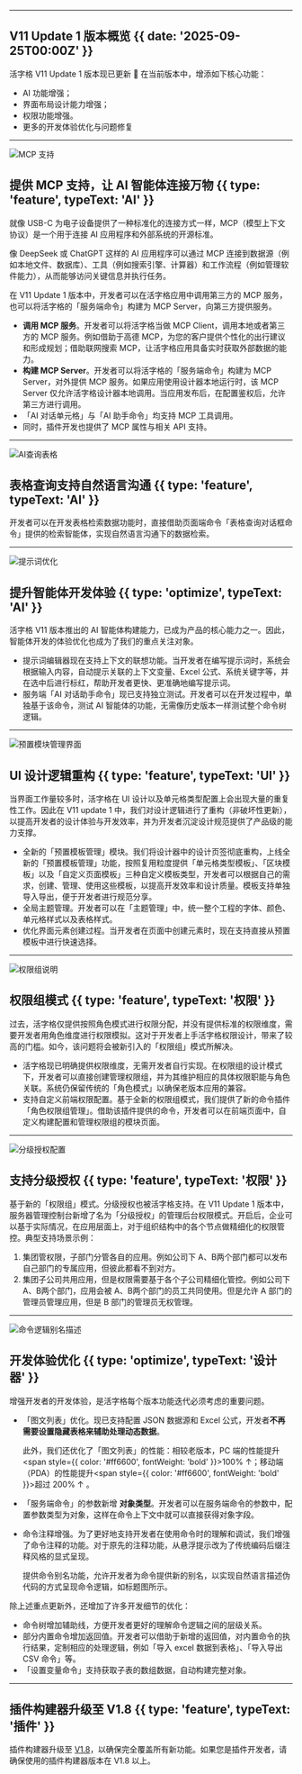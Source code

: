 
---

## V11 Update 1 版本概览 {{ date: '2025-09-25T00:00Z' }}

活字格 V11 Update 1 版本现已更新 🎉 在当前版本中，增添如下核心功能：

- AI 功能增强；
- 界面布局设计能力增强；
- 权限功能增强。
- 更多的开发体验优化与问题修复

---

![MCP 支持](@/images/mcp-config.png)

## 提供 MCP 支持，让 AI 智能体连接万物 {{ type: 'feature', typeText: 'AI' }}

就像 USB-C 为电子设备提供了一种标准化的连接方式一样，MCP（模型上下文协议）是一个用于连接 AI 应用程序和外部系统的开源标准。

像 DeepSeek 或 ChatGPT 这样的 AI 应用程序可以通过 MCP 连接到数据源（例如本地文件、数据库）、工具（例如搜索引擎、计算器）和工作流程（例如管理软件能力），从而能够访问关键信息并执行任务。

在 V11 Update 1 版本中，开发者可以在活字格应用中调用第三方的 MCP 服务，也可以将活字格的「服务端命令」构建为 MCP Server，向第三方提供服务。

- **调用 MCP 服务**。开发者可以将活字格当做 MCP Client，调用本地或者第三方的 MCP 服务。例如借助于高德 MCP，为您的客户提供个性化的出行建议和形成规划；借助联网搜索 MCP，让活字格应用具备实时获取外部数据的能力。
- **构建 MCP Server**。开发者可以将活字格的「服务端命令」构建为 MCP Server，对外提供 MCP 服务。如果应用使用设计器本地运行时，该 MCP Server 仅允许活字格设计器本地调用。当应用发布后，在配置鉴权后，允许第三方进行调用。
- 「AI 对话单元格」与「AI 助手命令」均支持 MCP 工具调用。
- 同时，插件开发也提供了 MCP 属性与相关 API 支持。

---

![AI查询表格](@/images/table-query-by-ai.png)

## 表格查询支持自然语言沟通 {{ type: 'feature', typeText: 'AI' }}

开发者可以在开发表格检索数据功能时，直接借助页面端命令「表格查询对话框命令」提供的检索智能体，实现自然语言沟通下的数据检索。

---

![提示词优化](@/images/prompt-optimize.png)

## 提升智能体开发体验 {{ type: 'optimize', typeText: 'AI' }}

活字格 V11 版本推出的 AI 智能体构建能力，已成为产品的核心能力之一。因此，智能体开发的体验优化也成为了我们的重点关注对象。

- 提示词编辑器现在支持上下文的联想功能。当开发者在编写提示词时，系统会根据输入内容，自动提示关联的上下文变量、Excel 公式、系统关键字等，并在选中后进行标红，帮助开发者更快、更准确地编写提示词。
- 服务端「AI 对话助手命令」现已支持独立测试。开发者可以在开发过程中，单独基于该命令，测试 AI 智能体的功能，无需像历史版本一样测试整个命令树逻辑。

---

![预置模块管理界面](@/images/pre-set-template-management.png)

## UI 设计逻辑重构 {{ type: 'feature', typeText: 'UI' }}

当界面工作量较多时，活字格在 UI 设计以及单元格类型配置上会出现大量的重复性工作。因此在 V11 update 1 中，我们对设计逻辑进行了重构（非破坏性更新），以提高开发者的设计体验与开发效率，并为开发者沉淀设计规范提供了产品级的能力支撑。

- 全新的「预置模板管理」模块。我们将设计器中的设计页签彻底重构，上线全新的「预置模板管理」功能，按照复用粒度提供「单元格类型模板」、「区块模板」以及「自定义页面模板」三种自定义模板类型，开发者可以根据自己的需求，创建、管理、使用这些模板，以提高开发效率和设计质量。模板支持单独导入导出，便于开发者进行规范分享。
- 全局主题管理。开发者可以在「主题管理」中，统一整个工程的字体、颜色、单元格样式以及表格样式。
- 优化界面元素创建过程。当开发者在页面中创建元素时，现在支持直接从预置模板中进行快速选择。

---

![权限组说明](@/images/permission-group.png)

## 权限组模式 {{ type: 'feature', typeText: '权限' }}

 过去，活字格仅提供按照角色模式进行权限分配，并没有提供标准的权限维度，需要开发者用角色维度进行权限模拟。这对于开发者上手活字格权限设计，带来了较高的门槛。如今，该问题将会被新引入的「权限组」模式所解决。

- 活字格现已明确提供权限维度，无需开发者自行实现。在权限组的设计模式下，开发者可以直接创建管理权限组，并为其维护相应的具体权限职能与角色关联。系统仍保留传统的「角色模式」以确保老版本应用的兼容。
- 支持自定义前端权限配置。基于全新的权限组模式，我们提供了新的命令插件「角色权限组管理」。借助该插件提供的命令，开发者可以在前端页面中，自定义构建配置和管理权限组的模块页面。

---

![分级授权配置](@/images/hierarchical-authorization.png)

## 支持分级授权 {{ type: 'feature', typeText: '权限' }}

基于新的「权限组」模式。分级授权也被活字格支持。在 V11 Update 1 版本中，服务器管理控制台新增了名为「分级授权」的管理后台权限模式。开启后，企业可以基于实际情况，在应用层面上，对于组织结构中的各个节点做精细化的权限管控。典型支持场景示例：

1. 集团管权限，子部门分管各自的应用。例如公司下 A、B两个部门都可以发布自己部门的专属应用，但彼此都看不到对方。
2. 集团子公司共用应用，但是权限需要基于各个子公司精细化管控。例如公司下 A、B两个部门，应用会被 A、B两个部门的员工共同使用。但是允许 A 部门的管理员管理应用，但是 B 部门的管理员无权管理。

---

![命令逻辑别名描述](@/images/alias-logic.png)

## 开发体验优化 {{ type: 'optimize', typeText: '设计器' }}

增强开发者的开发体验，是活字格每个版本功能迭代必须考虑的重要问题。

- 「图文列表」优化。现已支持配置 JSON 数据源和 Excel 公式，开发者**不再需要设置隐藏表格来辅助处理动态数据**。

  此外，我们还优化了「图文列表」的性能：相较老版本，PC 端的性能提升 <span style={{ color: '#ff6600', fontWeight: 'bold' }}>100% ↑</span>；移动端（PDA）的性能提升<span style={{ color: '#ff6600', fontWeight: 'bold' }}>超过 200% ↑ </span>。
- 「服务端命令」的参数新增 **对象类型**。开发者可以在服务端命令的参数中，配置参数类型为对象，这样在命令上下文中就可以直接获得对象字段。
- 命令注释增强。为了更好地支持开发者在使用命令时的理解和调试，我们增强了命令注释的功能。对于原先的注释功能，从悬浮提示改为了传统编码后缀注释风格的显式呈现。

  提供命令别名功能，允许开发者为命令提供新的别名，以实现自然语言描述伪代码的方式呈现命令逻辑，如标题图所示。

除上述重点更新外，还增加了许多开发细节的优化：
- 命令树增加辅助线，方便开发者更好的理解命令逻辑之间的层级关系。
- 部分内置命令增加返回值。开发者可以借助于新增的返回值，对内置命令的执行结果，定制相应的处理逻辑，例如「导入 excel 数据到表格」、「导入导出 CSV 命令」等。
- 「设置变量命令」支持获取子表的数组数据，自动构建完整对象。

---

## 插件构建器升级至 V1.8 {{ type: 'feature', typeText: '插件' }}

插件构建器升级至 [V1.8](https://gitee.com/grape-city-software/forguncy-plugin-project-creator/releases/tag/V1.8)，以确保完全覆盖所有新功能。如果您是插件开发者，请确保使用的插件构建器版本在 V1.8 以上。 

